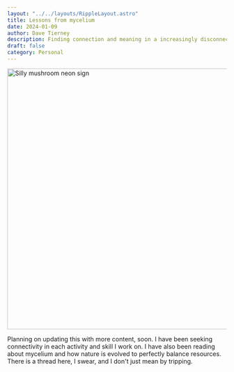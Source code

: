 ```yaml
---
layout: "../../layouts/RippleLayout.astro"
title: Lessons from mycelium
date: 2024-01-09
author: Dave Tierney
description: Finding connection and meaning in a increasingly disconnected world.
draft: false
category: Personal
---
```



<Image src={shroom} alt="Silly mushroom neon sign" height="600" width="1200" />

Planning on updating this with more content, soon. I have been seeking connectivity in each activity and skill I work on. I have also been reading about mycelium and how nature is evolved to perfectly balance resources. There is a thread here, I swear, and I don't just mean by tripping.
